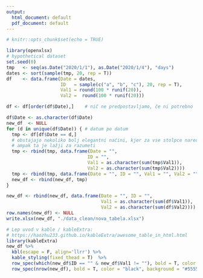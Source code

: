 ```yaml
---
output:
  html_document: default
  pdf_document: default
---
```


```r
# knitr::opts_chunk$set(echo = TRUE)
```


```r
library(openxlsx)
# hypothetical dataset
set.seed(0)
tmp   <- seq(as.Date("2020/1/1"), as.Date("2020/1/4"), "days")
dates <- sort(sample(tmp, 20, rep = T))
df    <- data.frame(Date = dates,
                    ID   = sample(c("a", "b", "c"), 20, rep = T),
                    Val1 = round(100 * runif(20)),
                    Val2 =  round(100 * runif(20)))
```


```r
df <- df[order(df$Date),]    # nič ne predpostavljamo, če ni potrebno

df$Date <- as.character(df$Date)
new_df  <- NULL
for (d in unique(df$Date)) { # datum po datum
  tmp <- df[df$Date == d,]
  # obstajajo nekoliko bolj elegantni načini, kjer za vse stolpce naredimo hkrati,
  # ampak ta je lažji za razumeti
  tmp <- rbind(tmp, data.frame(Date = "", 
                              ID = "", 
                              Val1 = as.character(sum(tmp$Val1)),
                              Val2 = as.character(sum(tmp$Val2))))
  tmp <- rbind(tmp, data.frame(Date = "", ID = "", Val1 = "", Val2 = ""))
  new_df <- rbind(new_df, tmp)
}

new_df <- rbind(new_df, data.frame(Date = "", ID = "", 
                                   Val1 = as.character(sum(df$Val1)), 
                                   Val2 = as.character(sum(df$Val2))))
row.names(new_df) <- NULL 
write.xlsx(new_df, "./data_clean/nova_tabela.xlsx")
```


```r
# Lep uvod v kable / kableExtra: 
# https://haozhu233.github.io/kableExtra/awesome_table_in_html.html
library(kableExtra)
new_df %>%
  kbl(escape = F, align='llrr') %>%
  kable_styling(fixed_thead = T)  %>%
  row_spec(which(new_df$ID == "" & new_df$Val1 != ""), bold = T, color = "black", background = "#DDDDDD") %>%
  row_spec(nrow(new_df), bold = T, color = "black", background = "#5555DD")
```